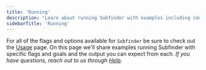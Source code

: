 ```yaml
---
title: 'Running'
description: "Learn about running Subfinder with examples including commands and output"
sidebarTitle: 'Running'
---
```


For all of the flags and options available for `Subfinder` be sure to check out the [Usage](/tools/subfinder/usage) page. On this page we'll share examples running Subfinder with specific flags and goals
and the output you can expect from each. *If you have questions, reach out to us through [Help](/help).*